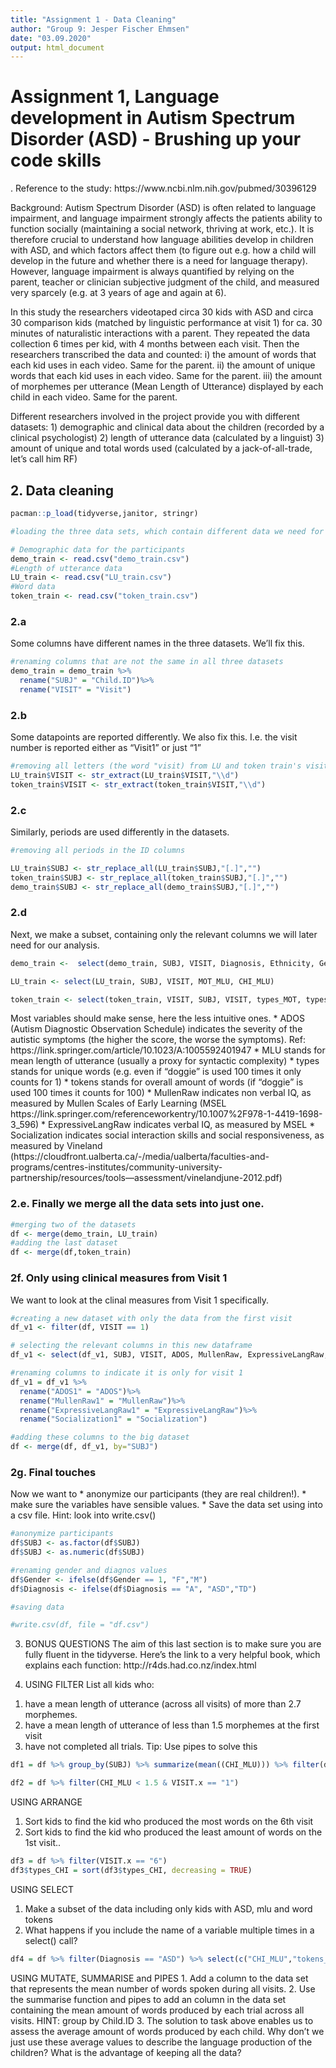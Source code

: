 ```yaml
---
title: "Assignment 1 - Data Cleaning"
author: "Group 9: Jesper Fischer Ehmsen"
date: "03.09.2020"
output: html_document
---
```


# Assignment 1, Language development in Autism Spectrum Disorder (ASD) - Brushing up your code skills
.
Reference to the study: https://www.ncbi.nlm.nih.gov/pubmed/30396129

Background: Autism Spectrum Disorder (ASD) is often related to language impairment, and language impairment strongly affects the patients ability to function socially (maintaining a social network, thriving at work, etc.). It is therefore crucial to understand how language abilities develop in children with ASD, and which factors affect them (to figure out e.g. how a child will develop in the future and whether there is a need for language therapy).
However, language impairment is always quantified by relying on the parent, teacher or clinician subjective judgment of the child, and measured very sparcely (e.g. at 3 years of age and again at 6). 

In this study the researchers videotaped circa 30 kids with ASD and circa 30 comparison kids (matched by linguistic performance at visit 1) for ca. 30 minutes of naturalistic interactions with a parent. They repeated the data collection 6 times per kid, with 4 months between each visit. Then the researchers transcribed the data and counted: 
i) the amount of words that each kid uses in each video. Same for the parent.
ii) the amount of unique words that each kid uses in each video. Same for the parent.
iii) the amount of morphemes per utterance (Mean Length of Utterance) displayed by each child in each video. Same for the parent. 

Different researchers involved in the project provide you with different datasets: 
1) demographic and clinical data about the children (recorded by a clinical psychologist)
2) length of utterance data (calculated by a linguist)
3) amount of unique and total words used (calculated by a jack-of-all-trade, let's call him RF)

## 2. Data cleaning

```r
pacman::p_load(tidyverse,janitor, stringr)
```

```r
#loading the three data sets, which contain different data we need for the analysis. 

# Demographic data for the participants
demo_train <- read.csv("demo_train.csv")
#Length of utterance data
LU_train <- read.csv("LU_train.csv")
#Word data
token_train <- read.csv("token_train.csv")
```

### 2.a

Some columns have different names in the three datasets. We'll fix this. 

```r
#renaming columns that are not the same in all three datasets
demo_train = demo_train %>% 
  rename("SUBJ" = "Child.ID")%>% 
  rename("VISIT" = "Visit")
```

### 2.b

Some datapoints are reported differently. We also fix this.
I.e. the visit number is reported either as "Visit1" or just "1"

```r
#removing all letters (the word "visit) from LU and token train's visit column, so that all datasets only contain numbers.
LU_train$VISIT <- str_extract(LU_train$VISIT,"\\d")    
token_train$VISIT <- str_extract(token_train$VISIT,"\\d")

```

### 2.c

Similarly, periods are used differently in the datasets.


```r
#removing all periods in the ID columns

LU_train$SUBJ <- str_replace_all(LU_train$SUBJ,"[.]","")   
token_train$SUBJ <- str_replace_all(token_train$SUBJ,"[.]","")   
demo_train$SUBJ <- str_replace_all(demo_train$SUBJ,"[.]","")  

```

### 2.d

Next, we make a subset, containing only the relevant columns we will later need for our analysis. 

```r

demo_train <-  select(demo_train, SUBJ, VISIT, Diagnosis, Ethnicity, Gender, Age, ADOS, MullenRaw, ExpressiveLangRaw, Socialization) 

LU_train <- select(LU_train, SUBJ, VISIT, MOT_MLU, CHI_MLU)

token_train <- select(token_train, VISIT, SUBJ, VISIT, types_MOT, types_CHI, tokens_MOT, tokens_CHI)

```


Most variables should make sense, here the less intuitive ones. 
* ADOS (Autism Diagnostic Observation Schedule) indicates the severity of the autistic symptoms (the higher the score, the worse the symptoms). Ref: https://link.springer.com/article/10.1023/A:1005592401947
* MLU stands for mean length of utterance (usually a proxy for syntactic complexity)
* types stands for unique words (e.g. even if "doggie" is used 100 times it only counts for 1)
* tokens stands for overall amount of words (if "doggie" is used 100 times it counts for 100) 
* MullenRaw indicates non verbal IQ, as measured by Mullen Scales of Early Learning (MSEL https://link.springer.com/referenceworkentry/10.1007%2F978-1-4419-1698-3_596)
* ExpressiveLangRaw indicates verbal IQ, as measured by MSEL
* Socialization indicates social interaction skills and social responsiveness, as measured by Vineland (https://cloudfront.ualberta.ca/-/media/ualberta/faculties-and-programs/centres-institutes/community-university-partnership/resources/tools---assessment/vinelandjune-2012.pdf)


### 2.e. Finally we merge all the data sets into just one. 


```r
#merging two of the datasets
df <- merge(demo_train, LU_train)
#adding the last dataset
df <- merge(df,token_train)

```


### 2f. Only using clinical measures from Visit 1

We want to look at the clinal measures from Visit 1 specifically. 


```r
#creating a new dataset with only the data from the first visit
df_v1 <- filter(df, VISIT == 1)

# selecting the relevant columns in this new dataframe
df_v1 <- select(df_v1, SUBJ, VISIT, ADOS, MullenRaw, ExpressiveLangRaw, Socialization)

#renaming columns to indicate it is only for visit 1
df_v1 = df_v1 %>% 
  rename("ADOS1" = "ADOS")%>% 
  rename("MullenRaw1" = "MullenRaw")%>% 
  rename("ExpressiveLangRaw1" = "ExpressiveLangRaw")%>% 
  rename("Socialization1" = "Socialization")

#adding these columns to the big dataset
df <- merge(df, df_v1, by="SUBJ")

```

### 2g. Final touches

Now we want to
* anonymize our participants (they are real children!). 
* make sure the variables have sensible values. 
* Save the data set using into a csv file. Hint: look into write.csv()

```r
#anonymize participants 
df$SUBJ <- as.factor(df$SUBJ)
df$SUBJ <- as.numeric(df$SUBJ)

#renaming gender and diagnos values 
df$Gender <- ifelse(df$Gender == 1, "F","M")
df$Diagnosis <- ifelse(df$Diagnosis == "A", "ASD","TD")

#saving data 

#write.csv(df, file = "df.csv")
```

3) BONUS QUESTIONS
The aim of this last section is to make sure you are fully fluent in the tidyverse.
Here's the link to a very helpful book, which explains each function:
http://r4ds.had.co.nz/index.html

1) USING FILTER
List all kids who:
1. have a mean length of utterance (across all visits) of more than 2.7 morphemes.
2. have a mean length of utterance of less than 1.5 morphemes at the first visit
3. have not completed all trials. Tip: Use pipes to solve this

```r
df1 = df %>% group_by(SUBJ) %>% summarize(mean((CHI_MLU))) %>% filter(df1$`mean(CHI_MLU)` > 2.7)

df2 = df %>% filter(CHI_MLU < 1.5 & VISIT.x == "1")


```


USING ARRANGE

1. Sort kids to find the kid who produced the most words on the 6th visit
2. Sort kids to find the kid who produced the least amount of words on the 1st visit..

```r
df3 = df %>% filter(VISIT.x == "6")
df3$types_CHI = sort(df3$types_CHI, decreasing = TRUE)

```

USING SELECT

1. Make a subset of the data including only kids with ASD, mlu and word tokens
2. What happens if you include the name of a variable multiple times in a select() call?

```r
df4 = df %>% filter(Diagnosis == "ASD") %>% select(c("CHI_MLU","tokens_CHI", "Diagnosis", "CHI_MLU","Diagnosis"))
```


USING MUTATE, SUMMARISE and PIPES
1. Add a column to the data set that represents the mean number of words spoken during all visits.
2. Use the summarise function and pipes to add an column in the data set containing the mean amount of words produced by each trial across all visits. HINT: group by Child.ID 
3. The solution to task above enables us to assess the average amount of words produced by each child. Why don't we just use these average values to describe the language production of the children? What is the advantage of keeping all the data?

```r


```

